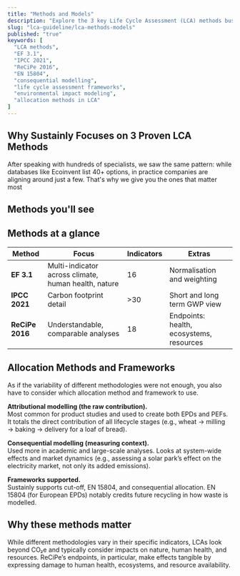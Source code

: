 ```yaml
---
title: "Methods and Models"
description: "Explore the 3 key Life Cycle Assessment (LCA) methods businesses actually use – EF 3.1, IPCC 2021, and ReCiPe 2016, plus allocation frameworks like EN 15804 and consequential modelling."
slug: "lca-guideline/lca-methods-models"
published: "true"
keywords: [
  "LCA methods",
  "EF 3.1",
  "IPCC 2021",
  "ReCiPe 2016",
  "EN 15804",
  "consequential modelling",
  "life cycle assessment frameworks",
  "environmental impact modeling",
  "allocation methods in LCA"
]
---
```


## **Why Sustainly Focuses on 3 Proven LCA Methods**

After speaking with hundreds of specialists, we saw the same pattern: while databases like Ecoinvent list 40+ options, in practice companies are aligning around just a few. That's why we give you the ones that matter most

## Methods you'll see

<Steps>
  <Step title="EF 3.1 Environmental Footprint🌍">
    
  </Step>
  <Step title="IPCC 2021 Intergovernmental Panel on Climate Change♻️">
    
  </Step>
  <Step title="ReCiPe 2016🧪">
    
  </Step>
</Steps>

## Methods at a glance

| Method          | Focus                                                | Indicators | Extras                                   |
| --------------- | ---------------------------------------------------- | ---------- | ---------------------------------------- |
| **EF 3.1**      | Multi-indicator across climate, human health, nature | 16         | Normalisation and weighting              |
| **IPCC 2021**   | Carbon footprint detail                              | \>30       | Short and long term GWP view             |
| **ReCiPe 2016** | Understandable, comparable analyses                  | 18         | Endpoints: health, ecosystems, resources |

## Allocation Methods and Frameworks

As if the variability of different methodologies were not enough, you also have to consider which allocation method and framework to use.

**Attributional modelling (the raw contribution).**\
Most common for product studies and used to create both EPDs and PEFs. It totals the direct contribution of all lifecycle stages (e.g., wheat → milling → baking → delivery for a loaf of bread).

**Consequential modelling (measuring context).**\
Used more in academic and large-scale analyses. Looks at system-wide effects and market dynamics (e.g., assessing a solar park’s effect on the electricity market, not only its added emissions).

**Frameworks supported.**\
Sustainly supports cut-off, EN 15804, and consequential allocation. EN 15804 (for European EPDs) notably credits future recycling in how waste is modelled.

## Why these methods matter

While different methodologies vary in their specific indicators, LCAs look beyond CO₂e and typically consider impacts on nature, human health, and resources. ReCiPe’s endpoints, in particular, make effects tangible by expressing damage to human health, ecosystems, and resource availability.